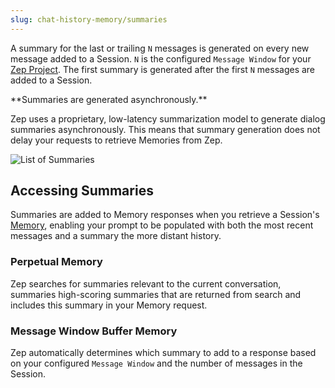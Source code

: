 ```yaml
---
slug: chat-history-memory/summaries
---
```


A summary for the last or trailing `N` messages is generated on every new message added to a Session. `N` is the
configured
`Message Window` for your [Zep Project](/getting-started/projects). The first summary is generated after the first `N` messages are
added to a Session.

<Note>
**Summaries are generated asynchronously.**

Zep uses a proprietary, low-latency summarization model to generate dialog summaries asynchronously. This means that
summary generation does not delay your requests to retrieve Memories from Zep.

</Note>

<Frame>
  <img alt="List of Summaries" src="images/summaries.png" />
</Frame>

## Accessing Summaries

Summaries are added to Memory responses when you retrieve a Session's [Memory](memories), enabling your prompt to be
populated with both the most recent messages and a summary the more distant history.

### Perpetual Memory

Zep searches for summaries relevant to the current conversation, summaries high-scoring summaries that are returned from
search and includes this summary in your Memory request.

### Message Window Buffer Memory

Zep automatically determines which summary to add to a response based on your configured `Message Window` and the number
of messages in the Session.
